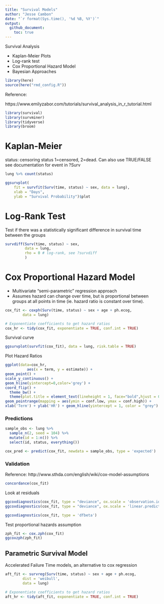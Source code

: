 ```yaml
---
title: "Survival Models"
author: "Jesse Cambon"
date: "`r format(Sys.time(), '%d %B, %Y')`"
output:
  github_document:
    toc: true
---
```


Survival Analysis 

* Kaplan-Meier Plots
* Log-rank test
* Cox Proportional Hazard Model
* Bayesian Approaches

```r
library(here)
source(here("rmd_config.R"))
```

Reference:

https://www.emilyzabor.com/tutorials/survival_analysis_in_r_tutorial.html


```r
library(survival)
library(survminer)
library(tidyverse)
library(broom)
```


# Kaplan-Meier 

status: censoring status 1=censored, 2=dead. Can also use TRUE/FALSE see documentation for
event in ?Surv

```r
lung %>% count(status)
```


```r
ggsurvplot(
    fit = survfit(Surv(time, status) ~ sex, data = lung), 
    xlab = "Days", 
    ylab = "Survival Probability")$plot
```

# Log-Rank Test

Test if there was a statistically significant difference in survival time between the groups

```r
survdiff(Surv(time, status) ~ sex, 
         data = lung, 
         rho = 0 # log-rank, see ?survdiff
         )
```

# Cox Proportional Hazard Model

* Multivariate "semi-parametric" regression approach
* Assumes hazard can change over time, but is proportional between groups at all points in time (ie. hazard ratio is constant over time).


```r
cox_fit <- coxph(Surv(time, status) ~ sex + age + ph.ecog,
        data = lung)

# Exponentiate coefficients to get hazard ratios
cox_hr <- tidy(cox_fit, exponentiate = TRUE, conf.int = TRUE)
```

Survival curve

```r
ggsurvplot(survfit(cox_fit), data = lung, risk.table = TRUE)
```

Plot Hazard Ratios

```r
ggplot(data=cox_hr,
          aes(x = term, y = estimate)) +
geom_point() +
scale_y_continuous() +
geom_hline(yintercept=0,color='grey') +
coord_flip() +
  theme_bw() +
  theme(plot.title = element_text(lineheight = 1, face="bold",hjust = 0.5)) +
geom_pointrange(mapping = aes(ymin = conf.low, ymax = conf.high)) + 
xlab('Term') + ylab('HR') + geom_hline(yintercept = 1, color = "grey")
```

### Predictions 

```r
sample_obs <- lung %>% 
  sample_n(2, seed = 104) %>%
  mutate(id = 1:n()) %>%
  select(id, status, everything())

cox_pred <- predict(cox_fit, newdata = sample_obs, type = 'expected')

```



### Validation

Reference: 
http://www.sthda.com/english/wiki/cox-model-assumptions 


```r
concordance(cox_fit)
```


Look at residuals

```r
ggcoxdiagnostics(cox_fit, type = "deviance", ox.scale = 'observation.id')
ggcoxdiagnostics(cox_fit, type = "deviance", ox.scale = 'linear.predictions')
```

```r
ggcoxdiagnostics(cox_fit, type = 'dfbeta')
```



Test proportional hazards assumption

```r
zph_fit <- cox.zph(cox_fit)
ggcoxzph(zph_fit)
```

## Parametric Survival Model

Accelerated Failure Time models, an alternative to cox regression

```r
aft_fit <- survreg(Surv(time, status) ~ sex + age + ph.ecog,
        dist = 'weibull',
        data = lung)

# Exponentiate coefficients to get hazard ratios
aft_hr <- tidy(aft_fit, exponentiate = TRUE, conf.int = TRUE)
```



